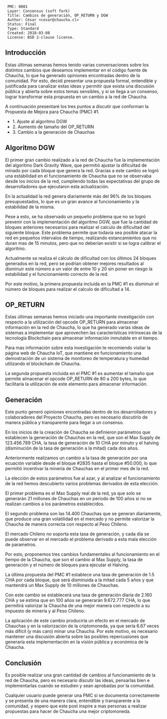 <pre>
 PMC: 0001
 Layer: Consensus (soft fork)
 Title: Cambios de generación, OP_RETURN y DGW
 Author: César <cesar@chaucha.cl>
 Status: Final
 Type: Standard
 Created: 2018-03-08
 License: BSD 2-clause license.
</pre>


==Introducción==
Estas últimas semanas hemos tenido varias conversaciones sobre los distintos cambios que deseamos implementar en el código fuente de Chaucha, lo que ha generado opiniones encontradas dentro de la comunidad. Por esto, decidí presentar una propuesta formal, entendible y justificada para canalizar estas ideas y permitir que exista una discusión pública y abierta sobre estos temas sensibles, y si se llega a un consenso, lograr transformar esta propuesta en un cambio a la red de Chaucha.

A continuación presentaré los tres puntos a discutir que conforman la Propuesta de Mejora para Chaucha (PMC) #1.

* 1. Ajuste al algoritmo DGW
* 2. Aumento de tamaño del OP_RETURN
* 3. Cambio a la generación de Chauchas

==Algoritmo DGW==

El primer gran cambio realizado a la red de Chaucha fue la implementación del algoritmo Dark Gravity Wave, que permitió ajustar la dificultad de minado por cada bloque que genera la red. Gracias a este cambio se logró una estabilidad en el funcionamiento de Chaucha que no se observaba desde los inicios de la red, cumpliendo todas las expectativas del grupo de desarrolladores que ejecutaron esta actualización.

En la actualidad la red genera diariamente más del 96% de los bloques presupuestados, lo que es un gran avance al funcionamiento y la estabilidad de la misma.

Pese a esto, se ha observado un pequeño problema que no se logró prevenir con la implementación del algoritmo DGW, que fue la cantidad de bloques anteriores necesarios para realizar el calculo de dificultad del siguiente bloque. Este problema permite que todavía sea posible atacar la red en pequeños intervalos de tiempo, realizando estancamientos que no duran mas de 15 minutos, pero que no deberían existir si se logra calibrar el algoritmo.

Actualmente se realiza el cálculo de dificultad con los últimos 24 bloques generados en la red, pero se podrían obtener mejores resultados al disminuir este número a un valor de entre 10 y 20 sin poner en riesgo la estabilidad y el funcionamiento correcto de la red.

Por este motivo, la primera propuesta incluida en la PMC #1 es disminuir el número de bloques para realizar el calculo de dificultad a 14.

==OP_RETURN==
Estas últimas semanas hemos iniciado una importante investigación con respecto a la utilización del opcode OP_RETURN para almacenar información en la red de Chaucha, lo que ha generado varias ideas de sistemas a implementar que aprovechen las características intrínsecas de la tecnología Blockchain para almacenar información inmutable en el tiempo.

Para mas información sobre esta investigación te recomiendo visitar la página web de Chaucha IoT, que mantiene en funcionamiento una demostración de un sistema de monitoreo de temperatura y humedad utilizando el blockchain de Chaucha.

La segunda propuesta incluida en el PMC #1 es aumentar el tamaño que permite almacenar el opcode OP_RETURN de 80 a 200 bytes, lo que facilitaría la utilización de este elemento para almacenar información.

==Generación==
Este punto generó opiniones encontradas dentro de los desarrolladores y colaboradores del Proyecto Chaucha, pero es necesario discutirlo de manera pública y transparente para llegar a un consenso.

En los inicios de la creación de Chaucha se definieron parámetros que establecen la generación de Chauchas en la red, que son el Max Supply de 123.456.789 CHA, la tasa de generación de 10 CHA por minuto y el halving (disminución de la tasa de generación a la mitad) cada dos años.

Anteriormente realizamos un cambio a la tasa de generación por una ecuación variable desde el bloque #2835 hasta el bloque #50.000, lo que permitió incentivar la minería de Chauchas en el primer mes de la red.

La elección de estos parámetros fue al azar, y al analizar el funcionamiento de la red hemos descubierto varios problemas derivados de esta elección.

El primer problema es el Max Supply real de la red, ya que solo se generarán 21 millones de Chauchas en un periodo de 100 años si no se realizan cambios a los parámetros establecidos.

El segundo problema son las 14.400 Chauchas que se generan diariamente, que produce una gran volatilidad en el mercado y no permite valorizar la Chaucha de manera correcta con respecto al Peso Chileno.

El mercado Chileno no soporta esta tasa de generación, y cada día se puede observar en el mercado el problema derivado a esta mala elección de parametros.

Por esto, proponemos tres cambios fundamentales al funcionamiento en el tiempo de la Chaucha, que son el cambio al Max Supply, la tasa de generación y el número de bloques para ejecutar el Halving.

La última propuesta del PMC #1 establece una tasa de generación de 1.5 CHA por cada bloque, que será disminuida a la mitad cada 5 años y que mantendrá un Max Supply de 10 millones de Chauchas.

Con este cambio se establecerá una tasa de generación diaria de 2.160 CHA y se estima que en 100 años se generarán 9.672.777 CHA, lo que permitirá valorizar la Chaucha de una mejor manera con respecto a su impuesto de minería y al Peso Chileno.

La aplicación de este cambio produciría un efecto en el mercado de Chauchas y en la valorización de la criptomoneda, ya que sería 6.67 veces más difícil (y más caro) minar una Chaucha. Por este motivo, es necesario mantener una discusión abierta sobre las posibles repercusiones que generaría esta implementación en la visión pública y económica de la Chaucha.

==Conclusión==
Es posible realizar una gran cantidad de cambios al funcionamiento de la red de Chaucha, pero es necesario discutir las ideas, pensarlas bien e implementarlas cuando se estudien y sean aprobadas por la comunidad.

Cualquier usuario puede generar una PMC si se documenta correctamente y se presenta de una manera clara, entendible y transparente a la comunidad, y espero que este post inspire a mas personas a realizar propuestas para hacer de Chaucha una mejor criptomoneda.